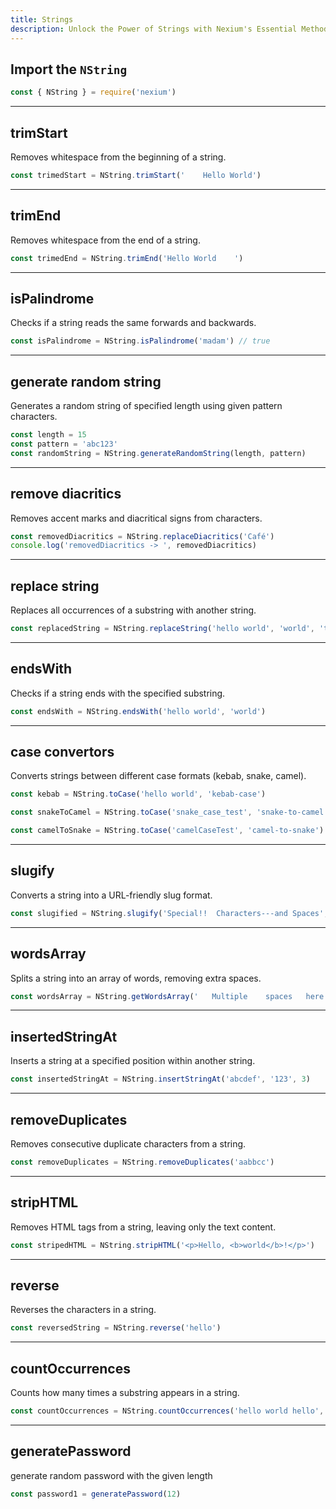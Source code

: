 ```yaml
---
title: Strings
description: Unlock the Power of Strings with Nexium's Essential Methods
---
```


## Import the `NString`

```js
const { NString } = require('nexium')
```

---

## trimStart

Removes whitespace from the beginning of a string.

```js
const trimedStart = NString.trimStart('    Hello World')
```

---

## trimEnd

Removes whitespace from the end of a string.

```js
const trimedEnd = NString.trimEnd('Hello World    ')
```

---

## isPalindrome

Checks if a string reads the same forwards and backwards.

```js
const isPalindrome = NString.isPalindrome('madam') // true
```

---

## generate random string

Generates a random string of specified length using given pattern characters.

```js
const length = 15
const pattern = 'abc123'
const randomString = NString.generateRandomString(length, pattern)
```

---

## remove diacritics

Removes accent marks and diacritical signs from characters.

```js
const removedDiacritics = NString.replaceDiacritics('Café')
console.log('removedDiacritics -> ', removedDiacritics)
```

---

## replace string

Replaces all occurrences of a substring with another string.

```js
const replacedString = NString.replaceString('hello world', 'world', 'there')
```

---

## endsWith

Checks if a string ends with the specified substring.

```js
const endsWith = NString.endsWith('hello world', 'world')
```

---

## case convertors

Converts strings between different case formats (kebab, snake, camel).

```js
const kebab = NString.toCase('hello world', 'kebab-case')

const snakeToCamel = NString.toCase('snake_case_test', 'snake-to-camel')

const camelToSnake = NString.toCase('camelCaseTest', 'camel-to-snake')
```

---

## slugify

Converts a string into a URL-friendly slug format.

```js
const slugified = NString.slugify('Special!!  Characters---and Spaces', true)
```

---

## wordsArray

Splits a string into an array of words, removing extra spaces.

```js
const wordsArray = NString.getWordsArray('   Multiple    spaces   here ')
```

---

## insertedStringAt

Inserts a string at a specified position within another string.

```js
const insertedStringAt = NString.insertStringAt('abcdef', '123', 3)
```

---

## removeDuplicates

Removes consecutive duplicate characters from a string.

```js
const removeDuplicates = NString.removeDuplicates('aabbcc')
```

---

## stripHTML

Removes HTML tags from a string, leaving only the text content.

```js
const stripedHTML = NString.stripHTML('<p>Hello, <b>world</b>!</p>')
```

---

## reverse

Reverses the characters in a string.

```js
const reversedString = NString.reverse('hello')
```

---

## countOccurrences

Counts how many times a substring appears in a string.

```js
const countOccurrences = NString.countOccurrences('hello world hello', 'hello')
```

---

## generatePassword

generate random password with the given length

```js
const password1 = generatePassword(12)
```
